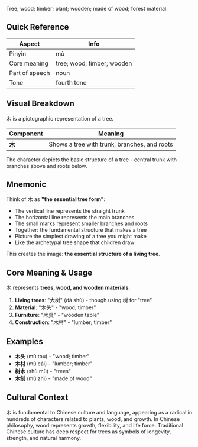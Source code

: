Tree; wood; timber; plant; wooden; made of wood; forest material.

## Quick Reference

| Aspect         | Info                           |
| -------------- | ------------------------------ |
| Pinyin         | mù                             |
| Core meaning   | tree; wood; timber; wooden     |
| Part of speech | noun                           |
| Tone           | fourth tone                    |

## Visual Breakdown

木 is a pictographic representation of a tree.

| Component | Meaning                                |
| --------- | -------------------------------------- |
| **木**    | Shows a tree with trunk, branches, and roots |

The character depicts the basic structure of a tree - central trunk with branches above and roots below.

## Mnemonic

Think of 木 as **"the essential tree form"**:

- The vertical line represents the straight trunk
- The horizontal line represents the main branches
- The small marks represent smaller branches and roots
- Together: the fundamental structure that makes a tree
- Picture the simplest drawing of a tree you might make
- Like the archetypal tree shape that children draw

This creates the image: **the essential structure of a living tree**.

## Core Meaning & Usage

木 represents **trees, wood, and wooden materials**:

1. **Living trees**: "大树" (dà shù) - though using 树 for "tree"
2. **Material**: "木头" - "wood; timber"
3. **Furniture**: "木桌" - "wooden table"
4. **Construction**: "木材" - "lumber; timber"

## Examples

- **木头** (mù tou) - "wood; timber"
- **木材** (mù cái) - "lumber; timber"
- **树木** (shù mù) - "trees"
- **木制** (mù zhì) - "made of wood"

## Cultural Context

木 is fundamental to Chinese culture and language, appearing as a radical in hundreds of characters related to plants, wood, and growth. In Chinese philosophy, wood represents growth, flexibility, and life force. Traditional Chinese culture has deep respect for trees as symbols of longevity, strength, and natural harmony.
